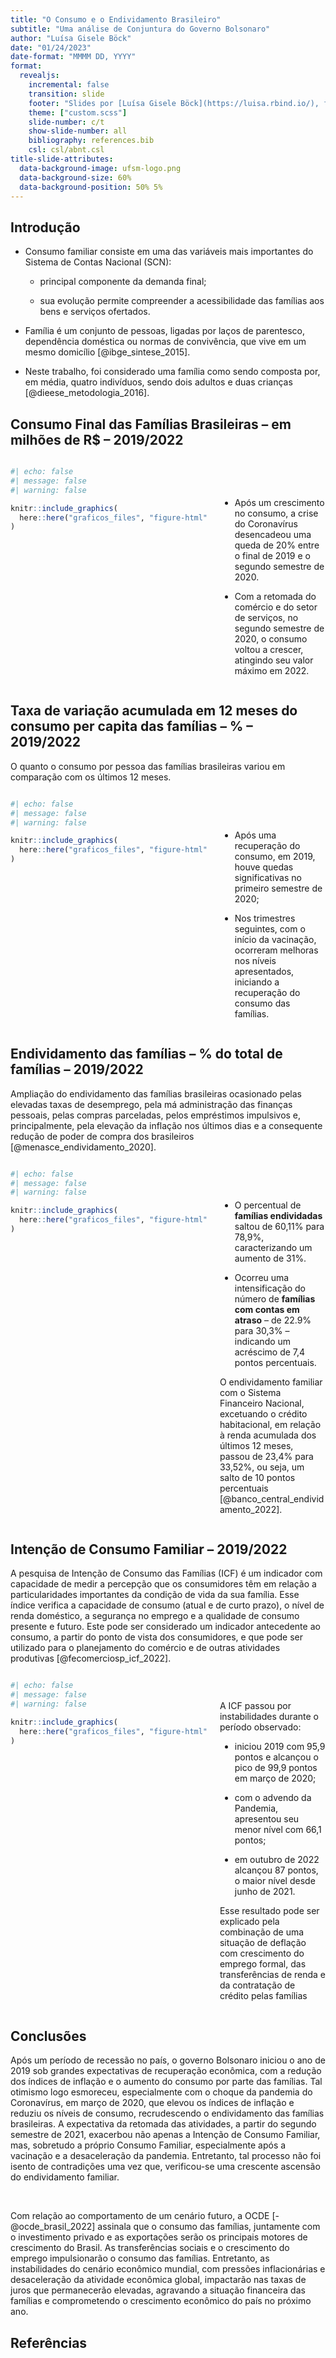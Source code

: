 ```yaml
---
title: "O Consumo e o Endividamento Brasileiro"
subtitle: "Uma análise de Conjuntura do Governo Bolsonaro"
author: "Luísa Gisele Böck"
date: "01/24/2023"
date-format: "MMMM DD, YYYY"
format: 
  revealjs: 
    incremental: false
    transition: slide
    footer: "Slides por [Luísa Gisele Böck](https://luisa.rbind.io/), feito com [Quarto](https://quarto.org/docs/presentations/revealjs/index.html). Código disponível no [GitHub](https://github.com/lgiselebock/ufsm-lab-boletim)."
    theme: ["custom.scss"]
    slide-number: c/t
    show-slide-number: all
    bibliography: references.bib
    csl: csl/abnt.csl
title-slide-attributes: 
  data-background-image: ufsm-logo.png
  data-background-size: 60%
  data-background-position: 50% 5%
---
```


## Introdução {.center}

- Consumo familiar consiste em uma das variáveis mais importantes do Sistema de Contas Nacional (SCN):

  - principal componente da demanda final;
  
  - sua evolução permite compreender a acessibilidade das famílias aos bens e serviços ofertados.

- Família é um conjunto de pessoas, ligadas por laços de parentesco, dependência doméstica ou normas de convivência, que vive em um mesmo domicílio [@ibge_sintese_2015].

- Neste trabalho, foi considerado uma família como sendo composta por, em média, quatro indivíduos, sendo dois adultos e duas crianças [@dieese_metodologia_2016].


## Consumo Final das Famílias Brasileiras – em milhões de R$ – 2019/2022 {.center}

::: columns
::: {.column width="65%"}

```r

#| echo: false
#| message: false
#| warning: false

knitr::include_graphics(
  here::here("graficos_files", "figure-html", "figura-01-1.png")
)

```

:::

::: {.column width="35%"}

<br>
<br>

- Após um crescimento no consumo, a crise do Coronavírus desencadeou uma queda de 20% entre o final de 2019 e o segundo semestre de 2020.

- Com a retomada do comércio e do setor de serviços, no segundo semestre de 2020, o consumo voltou a crescer, atingindo seu valor máximo em 2022.

:::
:::


## Taxa de variação acumulada em 12 meses do consumo per capita das famílias – % – 2019/2022 {.center}

O quanto o consumo por pessoa das famílias brasileiras variou em comparação com os últimos 12 meses. 

::: columns
::: {.column width="65%"}

```r

#| echo: false
#| message: false
#| warning: false

knitr::include_graphics(
  here::here("graficos_files", "figure-html", "figura-02-1.png")
)

```

:::

::: {.column width="35%"}

<br>
<br>

- Após uma recuperação do consumo, em 2019, houve quedas significativas no primeiro semestre de 2020;

- Nos trimestres seguintes, com o início da vacinação, ocorreram melhoras nos níveis apresentados, iniciando a recuperação do consumo das famílias.

:::
:::


## Endividamento das famílias – % do total de famílias – 2019/2022 {.smaller}

Ampliação do endividamento das famílias brasileiras ocasionado pelas elevadas taxas de desemprego, pela má administração das finanças pessoais, pelas compras parceladas, pelos empréstimos impulsivos e, principalmente, pela elevação da inflação nos últimos dias e a consequente redução de poder de compra dos brasileiros [@menasce_endividamento_2020].

::: columns
::: {.column width="65%"}

```r

#| echo: false
#| message: false
#| warning: false

knitr::include_graphics(
  here::here("graficos_files", "figure-html", "figura-03-1.png")
)

```

:::

::: {.column width="35%"}

<br>
<br>

- O percentual de **famílias endividadas** saltou de 60,11% para 78,9%, caracterizando um aumento de 31%.

- Ocorreu uma intensificação do número de **famílias com contas em atraso** -- de 22.9% para 30,3% -- indicando um acréscimo de 7,4 pontos percentuais.

O endividamento familiar com o Sistema Financeiro Nacional, excetuando o crédito habitacional, em relação à renda acumulada dos últimos 12 meses, passou de 23,4% para 33,52%, ou seja, um salto de 10 pontos percentuais [@banco_central_endividamento_2022]. 

:::
:::


## Intenção de Consumo Familiar – 2019/2022 {.smaller}

A pesquisa de Intenção de Consumo das Famílias (ICF) é um indicador com capacidade de medir a percepção que os consumidores têm em relação a particularidades importantes da condição de vida da sua família. Esse índice verifica a capacidade de consumo (atual e de curto prazo), o nível de renda doméstico, a segurança no emprego e a qualidade de consumo presente e futuro. Este pode ser considerado um indicador antecedente ao consumo, a partir do ponto de vista dos consumidores, e que pode ser utilizado para o planejamento do comércio e de outras atividades produtivas [@fecomerciosp_icf_2022].

::: columns
::: {.column width="65%"}

```r

#| echo: false
#| message: false
#| warning: false

knitr::include_graphics(
  here::here("graficos_files", "figure-html", "figura-04-1.png")
)

```

:::

::: {.column width="35%"}

<br>

A ICF passou por instabilidades durante o período observado:

  - iniciou 2019 com 95,9 pontos e alcançou o pico de 99,9 pontos em março de 2020;
  
  - com o advendo da Pandemia, apresentou seu menor nível com 66,1 pontos;
  
  - em outubro de 2022 alcançou 87 pontos, o maior nível desde junho de 2021.
  
Esse resultado pode ser explicado pela combinação de uma situação de deflação com crescimento do emprego formal, das transferências de renda e da contratação de crédito pelas famílias

:::
:::


## Conclusões {.center}

Após um período de recessão no país, o governo Bolsonaro iniciou o ano de 2019 sob grandes expectativas de recuperação econômica, com a redução dos índices de inflação e o aumento do consumo por parte das famílias. Tal otimismo logo esmoreceu, especialmente com o choque da pandemia do Coronavírus, em março de 2020, que elevou os índices de inflação e reduziu os níveis de consumo, recrudescendo o endividamento das famílias brasileiras. A expectativa da retomada das atividades, a partir do segundo semestre de 2021, exacerbou não apenas a Intenção de Consumo Familiar, mas, sobretudo a próprio Consumo Familiar, especialmente após a vacinação e a desaceleração da pandemia. Entretanto, tal processo não foi isento de contradições uma vez que, verificou-se uma crescente ascensão do endividamento familiar.	

<br>

Com relação ao comportamento de um cenário futuro, a OCDE [-@ocde_brasil_2022] assinala que o consumo das famílias, juntamente com o investimento privado e as exportações serão os principais motores de crescimento do Brasil. As transferências sociais e o crescimento do emprego impulsionarão o consumo das famílias. Entretanto, as instabilidades do cenário econômico mundial, com pressões inflacionárias e desaceleração da atividade econômica global, impactarão nas taxas de juros que permanecerão elevadas, agravando a situação financeira das famílias e comprometendo o crescimento econômico do país no próximo ano.


## Referências {.center}
